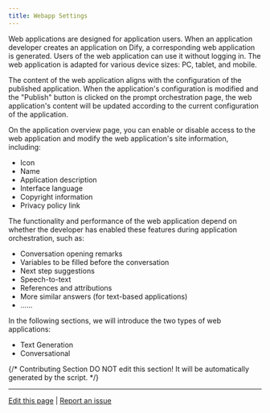 ```yaml
---
title: Webapp Settings
---
```


Web applications are designed for application users. When an application developer creates an application on Dify, a corresponding web application is generated. Users of the web application can use it without logging in. The web application is adapted for various device sizes: PC, tablet, and mobile.

The content of the web application aligns with the configuration of the published application. When the application's configuration is modified and the "Publish" button is clicked on the prompt orchestration page, the web application's content will be updated according to the current configuration of the application.

On the application overview page, you can enable or disable access to the web application and modify the web application's site information, including:

* Icon
* Name
* Application description
* Interface language
* Copyright information
* Privacy policy link

The functionality and performance of the web application depend on whether the developer has enabled these features during application orchestration, such as:

* Conversation opening remarks
* Variables to be filled before the conversation
* Next step suggestions
* Speech-to-text
* References and attributions
* More similar answers (for text-based applications)
* ......

In the following sections, we will introduce the two types of web applications:

* Text Generation
* Conversational

{/*
Contributing Section
DO NOT edit this section!
It will be automatically generated by the script.
*/}

---

[Edit this page](https://github.com/langgenius/dify-docs/edit/main/en/documentation/pages/publish/web-app-settings.mdx) | [Report an issue](https://github.com/langgenius/dify-docs/issues/new?template=docs.yml)

